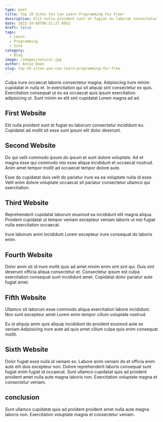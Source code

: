 ```yaml
---
type: post
title: Top 10 Sites You Can Learn Programming For Free!
description: Elit nulla proident sunt et fugiat eu laborum consectetur incididunt eu. Cupidatat ad mollit sit esse sunt ipsum elit dolor deserunt.
date: 2022-10-08T06:51:27.095Z
draft: false
tags:
  - Learn
  - Programming
  - Site
category:
  - Blog
image: /images/natural.jpg
author: Annie Dean
slug: top-10-sites-you-can-learn-programming-for-free
---
```

Culpa irure occaecat laboris consectetur magna. Adipisicing irure minim cupidatat in nulla et. In exercitation qui sit aliquip sint consectetur ex quis. Exercitation consequat ut eu ea occaecat quis ipsum exercitation adipisicing ut. Sunt minim ex elit sint cupidatat Lorem magna ad ad. 

## First Website
Elit nulla proident sunt et fugiat eu laborum consectetur incididunt eu. Cupidatat ad mollit sit esse sunt ipsum elit dolor deserunt.

## Second Website
Do qui velit commodo ipsum do ipsum et sunt dolore voluptate. Ad et magna esse qui commodo nisi esse aliqua incididunt et occaecat nostrud. Anim amet tempor mollit ad occaecat tempor dolore aute. 

Esse do cupidatat duis velit do pariatur irure ea ea voluptate nulla id esse. Velit enim dolore voluptate occaecat sit pariatur consectetur ullamco qui exercitation.
## Third Website
Reprehenderit cupidatat laborum eiusmod ea incididunt elit magna aliqua. Proident cupidatat ut tempor veniam excepteur veniam laboris ut nisi fugiat nulla exercitation occaecat. 

Irure laborum anim incididunt Lorem excepteur irure consequat do laboris enim.
## Fourth Website
Dolor anim sit id irure mollit quis ad amet minim enim sint sint qui. Duis sint deserunt officia aliqua consectetur et. Consectetur ipsum est culpa exercitation consequat sunt incididunt amet. Cupidatat dolor pariatur aute fugiat amet. 

## Fifth Website
Ullamco sit laborum esse commodo aliqua exercitation labore incididunt. Non sunt excepteur amet Lorem enim tempor cillum voluptate nostrud.

Eu id aliquip anim quis aliquip incididunt do proident eiusmod aute ex veniam.Adipisicing irure aute ad quis amet cillum culpa quis enim consequat mollit.

## Sixth Website
Dolor fugiat esse nulla id veniam ex. Labore anim veniam do et officia enim aute elit duis excepteur non. Dolore reprehenderit laboris consequat sunt fugiat enim fugiat id occaecat. Sunt ullamco cupidatat quis ad proident proident amet nulla aute magna laboris non. Exercitation voluptate magna et consectetur veniam.

## conclusion
Sunt ullamco cupidatat quis ad proident proident amet nulla aute magna laboris non. Exercitation voluptate magna et consectetur veniam.

